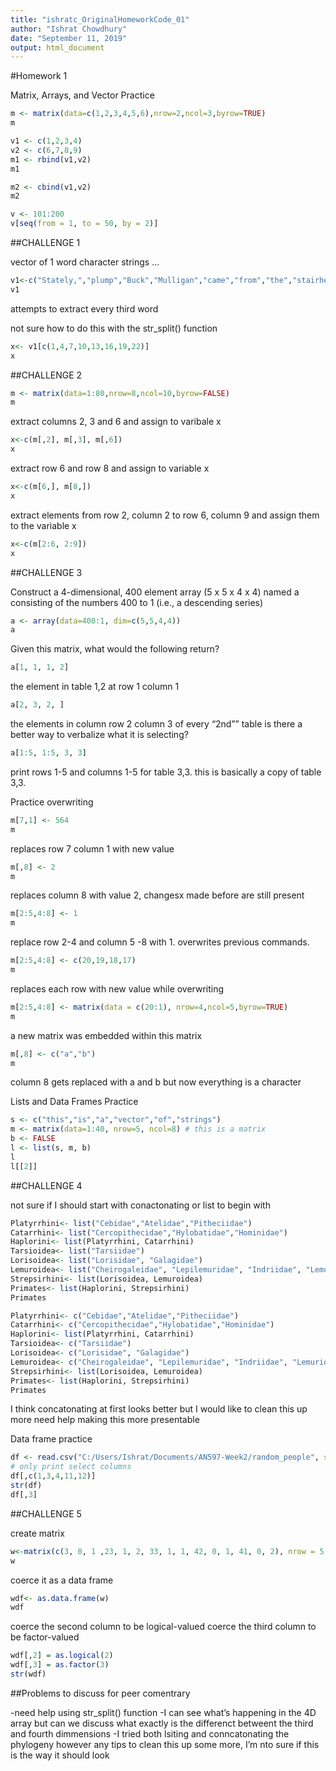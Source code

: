 ```yaml
---
title: "ishratc_OriginalHomeworkCode_01"
author: "Ishrat Chowdhury"
date: "September 11, 2019"
output: html_document
---
```


#Homework 1

Matrix, Arrays, and Vector Practice

```r
m <- matrix(data=c(1,2,3,4,5,6),nrow=2,ncol=3,byrow=TRUE)
m

v1 <- c(1,2,3,4)
v2 <- c(6,7,8,9)
m1 <- rbind(v1,v2)
m1

m2 <- cbind(v1,v2)
m2

v <- 101:200
v[seq(from = 1, to = 50, by = 2)]

```

##CHALLENGE 1

vector of 1 word character strings ...

```r

v1<-c("Stately,","plump","Buck","Mulligan","came","from","the","stairhead,","bearing","a","bowl","of","lather","on","which","a","mirror","and","a","razor","lay","crossed.")
v1

```
attempts to extract every third word

not sure how to do this with the str_split() function

```r
x<- v1[c(1,4,7,10,13,16,19,22)]
x
```

##CHALLENGE 2

```r
m <- matrix(data=1:80,nrow=8,ncol=10,byrow=FALSE)
m
```

extract columns 2, 3 and 6 and assign to varibale x

```r
x<-c(m[,2], m[,3], m[,6])
x

```

extract row 6 and row 8 and assign to variable x 

```r
x<-c(m[6,], m[8,])
x
```

extract elements from row 2, column 2 to row 6, column 9 and assign them to the variable x

```r
x<-c(m[2:6, 2:9])
x
```

##CHALLENGE 3

Construct a 4-dimensional, 400 element array (5 x 5 x 4 x 4) named a consisting of the numbers 400 to 1 (i.e., a descending series)

```r
a <- array(data=400:1, dim=c(5,5,4,4))
a
```

Given this matrix, what would the following return?

```r
a[1, 1, 1, 2]

```
the element in table 1,2 at row 1 column 1


```r
a[2, 3, 2, ]

```

the elements in column row 2 column 3 of every "2nd"" table 
is there a better way to verbalize what it is selecting?

```r
a[1:5, 1:5, 3, 3]

```

print rows 1-5 and columns 1-5 for table 3,3. this is basically a copy of table 3,3.

Practice overwriting

```r
m[7,1] <- 564
m
```

replaces row 7 column 1 with new value

```r
m[,8] <- 2
m
```

replaces column 8 with value 2, changesx made before are still present

```r
m[2:5,4:8] <- 1
m
```

replace row 2-4 and column 5 -8 with 1. overwrites previous commands. 

```r
m[2:5,4:8] <- c(20,19,18,17)
m
```

replaces each row with new value while overwriting 

```r
m[2:5,4:8] <- matrix(data = c(20:1), nrow=4,ncol=5,byrow=TRUE)
m
```

a new matrix was embedded within this matrix

```r
m[,8] <- c("a","b")
m
```

column 8 gets replaced with a and b but now everything is a character 

Lists and Data Frames Practice 

```r
s <- c("this","is","a","vector","of","strings")
m <- matrix(data=1:40, nrow=5, ncol=8) # this is a matrix
b <- FALSE
l <- list(s, m, b)
l
l[[2]]
```

##CHALLENGE 4

not sure if I should start with conactonating or list to begin with

```r
Platyrrhini<- list("Cebidae","Atelidae","Pitheciidae")
Catarrhini<- list("Cercopithecidae","Hylobatidae","Hominidae")
Haplorini<- list(Platyrrhini, Catarrhini)
Tarsioidea<- list("Tarsiidae")
Lorisoidea<- list("Lorisidae", "Galagidae")
Lemuroidea<- list("Cheirogaleidae", "Lepilemuridae", "Indriidae", "Lemuridae", "Daubentoniidae")
Strepsirhini<- list(Lorisoidea, Lemuroidea)
Primates<- list(Haplorini, Strepsirhini)
Primates

```


```r
Platyrrhini<- c("Cebidae","Atelidae","Pitheciidae")
Catarrhini<- c("Cercopithecidae","Hylobatidae","Hominidae")
Haplorini<- list(Platyrrhini, Catarrhini)
Tarsioidea<- c("Tarsiidae")
Lorisoidea<- c("Lorisidae", "Galagidae")
Lemuroidea<- c("Cheirogaleidae", "Lepilemuridae", "Indriidae", "Lemuridae", "Daubentoniidae")
Strepsirhini<- list(Lorisoidea, Lemuroidea)
Primates<- list(Haplorini, Strepsirhini)
Primates
```

I think concatonating at first looks better but I would like to clean this up more
need help making this more presentable

Data frame practice 

```r
df <- read.csv("C:/Users/Ishrat/Documents/AN597-Week2/random_people", sep =",", header = TRUE, stringsAsFactors = FALSE)
# only print select columns
df[,c(1,3,4,11,12)]
str(df)
df[,3]
```

##CHALLENGE 5

create matrix

```r
w<-matrix(c(3, 0, 1 ,23, 1, 2, 33, 1, 1, 42, 0, 1, 41, 0, 2), nrow = 5, ncol =  3, byrow = TRUE)
w
```

coerce it as a data frame

```r
wdf<- as.data.frame(w)
wdf
```

coerce the second column to be logical-valued
coerce the third column to be factor-valued

```r
wdf[,2] = as.logical(2)
wdf[,3] = as.factor(3)
str(wdf)
```


##Problems to discuss for peer comentrary

-need help using str_split() function
-I can see what's happening in the 4D array but can we discuss what exactly is the differenct betweent the third and fourth dimmensions
-I tried both lsiting and conncatonating the phylogeny however any tips to clean this up some more, I'm nto sure if this is the way it should look

